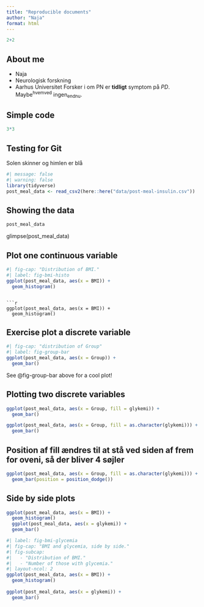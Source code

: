 ```yaml
---
title: "Reproducible documents"
author: "Naja"
format: html
---
```


```r
2+2
```

## About me
- Naja
- Neurologisk forskning
- Aarhus Universitet
Forsker i om PN er **tidligt** symptom på *PD*. Maybe^hvemved^ ingen~endnu~.

## Simple code
```r
3*3
```

## Testing for Git
Solen skinner og himlen er blå 
```r
#| message: false
#| warning: false
library(tidyverse)
post_meal_data <- read_csv2(here::here("data/post-meal-insulin.csv"))
```

## Showing the data
```r
post_meal_data
```

glimpse(post_meal_data)

## Plot one continuous variable
```r
#| fig-cap: "Distribution of BMI."
#| label: fig-bmi-histo
ggplot(post_meal_data, aes(x = BMI)) +
  geom_histogram()
```
```

```r
ggplot(post_meal_data, aes(x = BMI)) +
  geom_histogram()
```

## Exercise plot a discrete variable

```r
#| fig-cap: "distribution of Group"
#| label: fig-group-bar
ggplot(post_meal_data, aes(x = Group)) +
  geom_bar()
```

See @fig-group-bar above for a cool plot!

## Plotting two discrete variables

```r
ggplot(post_meal_data, aes(x = Group, fill = glykemi)) +
  geom_bar()
```

```r
ggplot(post_meal_data, aes(x = Group, fill = as.character(glykemi))) +
  geom_bar()
```

## Position af fill ændres til at stå ved siden af frem for oveni, så der bliver 4 søjler
```r
ggplot(post_meal_data, aes(x = Group, fill = as.character(glykemi))) +
  geom_bar(position = position_dodge())
```

## Side by side plots
```r
ggplot(post_meal_data, aes(x = BMI)) +
  geom_histogram()
  ggplot(post_meal_data, aes(x = glykemi)) +
  geom_bar()
```

```r
#| label: fig-bmi-glycemia
#| fig-cap: "BMI and glycemia, side by side."
#| fig-subcap:
#|   - "Distribution of BMI."
#|   - "Number of those with glycemia."
#| layout-ncol: 2
ggplot(post_meal_data, aes(x = BMI)) +
  geom_histogram()
  
ggplot(post_meal_data, aes(x = glykemi)) +
  geom_bar()
```

